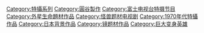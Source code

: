{{DEFAULTSORT:Mirrorman}}
[[Category:特攝系列|Category:特攝系列]]
[[Category:圓谷製作|Category:圓谷製作]][[Category:富士电视台特摄节目|Category:富士电视台特摄节目]]
[[Category:外星生命題材作品|Category:外星生命題材作品]][[Category:怪兽题材电视剧|Category:怪兽题材电视剧]]
[[Category:1970年代特攝作品|Category:1970年代特攝作品]]
[[Category:日本背景作品|Category:日本背景作品]][[Category:镜题材作品|Category:镜题材作品]]
[[Category:巨大变身英雄|Category:巨大变身英雄]]